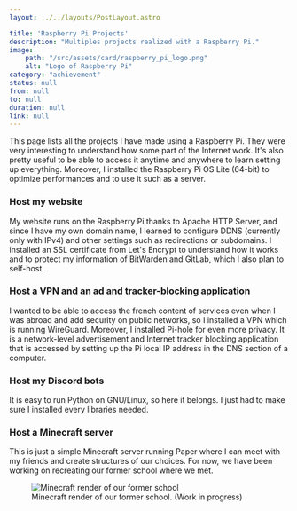 ```yaml
---
layout: ../../layouts/PostLayout.astro

title: 'Raspberry Pi Projects'
description: "Multiples projects realized with a Raspberry Pi."
image:
    path: "/src/assets/card/raspberry_pi_logo.png"
    alt: "Logo of Raspberry Pi"
category: "achievement"
status: null
from: null
to: null
duration: null
link: null
---
```


This page lists all the projects I have made using a Raspberry Pi. They were very interesting to understand how some part of the Internet work. It's also pretty useful to be able to access it anytime and anywhere to learn setting up everything. Moreover, I installed the Raspberry Pi OS Lite (64-bit) to optimize performances and to use it such as a server.


### Host my website

My website runs on the Raspberry Pi thanks to Apache HTTP Server, and since I have my own domain name, I learned to configure DDNS (currently only with IPv4) and other settings such as redirections or subdomains. I installed an SSL certificate from Let's Encrypt to understand how it works and to protect my information of BitWarden and GitLab, which I also plan to self-host.


### Host a VPN and an ad and tracker-blocking application

I wanted to be able to access the french content of services even when I was abroad and add security on public networks, so I installed a VPN which is running WireGuard. Moreover, I installed Pi-hole for even more privacy. It is a network-level advertisement and Internet tracker blocking application that is accessed by setting up the Pi local IP address in the DNS section of a computer.


### Host my Discord bots

It is easy to run Python on GNU/Linux, so here it belongs. I just had to make sure I installed every libraries needed.


### Host a Minecraft server

This is just a simple Minecraft server running Paper where I can meet with my friends and create structures of our choices. For now, we have been working on recreating our former school where we met.



<figure>
    <Image src={Minecraft_render} alt="Minecraft render of our former school" />
    <figcaption>Minecraft render of our former school. (Work in progress)</figcaption>
</figure>
